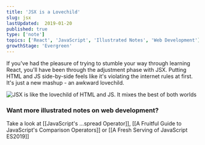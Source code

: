 ```yaml
---
title: 'JSX is a Lovechild'
slug: jsx
lastUpdated:  2019-01-20
published: true
type: ['note']
topics: ['React', 'JavaScript', 'Illustrated Notes', 'Web Development']
growthStage: 'Evergreen'
---
```


If you've had the pleasure of trying to stumble your way through learning React, you'll have been through the adjustment phase with JSX. Putting HTML and JS side-by-side feels like it's violating the internet rules at first. It's just a new mashup - an awkward lovechild.

<Image alt="JSX is like the lovechild of HTML and JS. It mixes the best of both worlds" src="https://res.cloudinary.com/dg3gyk0gu/image/upload/c_scale,w_900/v1592262858/maggieappleton.com/egghead-course-notes/JSX_Final_2x.png" />

### Want more illustrated notes on web development?

Take a look at [[JavaScript's ...spread Operator]], [[A Fruitful Guide to JavaScript's Comparison Operators]] or [[A Fresh Serving of JavaScript ES2019]]